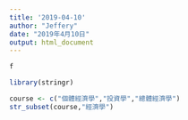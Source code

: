 ```yaml
---
title: '2019-04-10'
author: "Jeffery"
date: "2019年4月10日"
output: html_document
---
```


```r
f
```

```r
library(stringr)
```

```r
course <- c("個體經濟學","投資學","總體經濟學")
str_subset(course,"經濟學")
```

